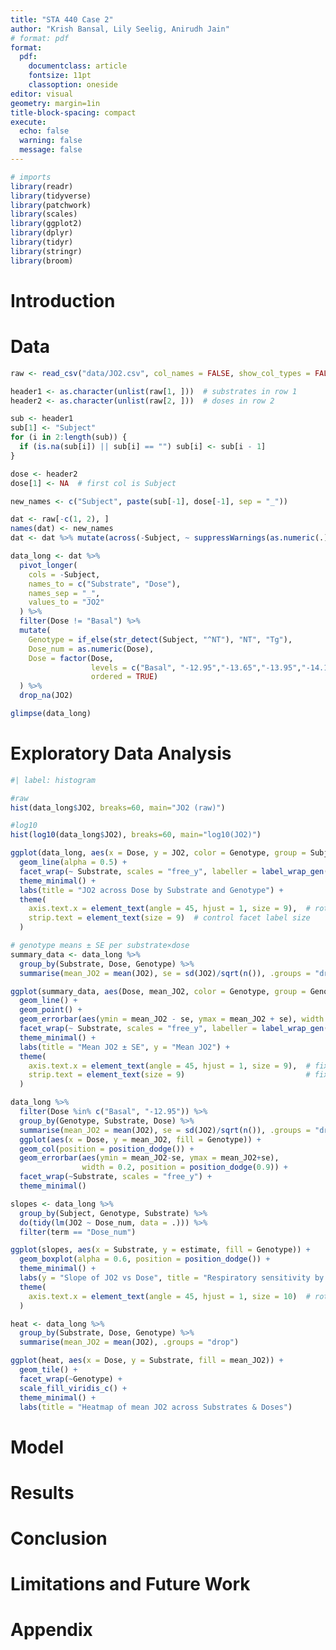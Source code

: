 ```yaml
---
title: "STA 440 Case 2"
author: "Krish Bansal, Lily Seelig, Anirudh Jain"
# format: pdf
format: 
  pdf:
    documentclass: article 
    fontsize: 11pt         
    classoption: oneside       
editor: visual
geometry: margin=1in
title-block-spacing: compact
execute: 
  echo: false
  warning: false
  message: false
---
```


```r
# imports
library(readr)
library(tidyverse)
library(patchwork)
library(scales)
library(ggplot2)
library(dplyr)
library(tidyr)
library(stringr)
library(broom)
```

# Introduction

# Data

```r

raw <- read_csv("data/JO2.csv", col_names = FALSE, show_col_types = FALSE)

header1 <- as.character(unlist(raw[1, ]))  # substrates in row 1
header2 <- as.character(unlist(raw[2, ]))  # doses in row 2

sub <- header1
sub[1] <- "Subject"
for (i in 2:length(sub)) {
  if (is.na(sub[i]) || sub[i] == "") sub[i] <- sub[i - 1]
}

dose <- header2
dose[1] <- NA  # first col is Subject

new_names <- c("Subject", paste(sub[-1], dose[-1], sep = "_"))

dat <- raw[-c(1, 2), ]
names(dat) <- new_names
dat <- dat %>% mutate(across(-Subject, ~ suppressWarnings(as.numeric(.))))

data_long <- dat %>%
  pivot_longer(
    cols = -Subject,
    names_to = c("Substrate", "Dose"),
    names_sep = "_",
    values_to = "JO2"
  ) %>%
  filter(Dose != "Basal") %>%
  mutate(
    Genotype = if_else(str_detect(Subject, "^NT"), "NT", "Tg"),
    Dose_num = as.numeric(Dose), 
    Dose = factor(Dose,
                  levels = c("Basal", "-12.95","-13.65","-13.95","-14.19","-14.36","-14.49"),
                  ordered = TRUE)
  ) %>%
  drop_na(JO2)   

```

```r
glimpse(data_long)
```

# Exploratory Data Analysis

```r
#| label: histogram 

#raw
hist(data_long$JO2, breaks=60, main="JO2 (raw)")

#log10
hist(log10(data_long$JO2), breaks=60, main="log10(JO2)")

```

```r
ggplot(data_long, aes(x = Dose, y = JO2, color = Genotype, group = Subject)) +
  geom_line(alpha = 0.5) +
  facet_wrap(~ Substrate, scales = "free_y", labeller = label_wrap_gen(width = 15)) +
  theme_minimal() +
  labs(title = "JO2 across Dose by Substrate and Genotype") +
  theme(
    axis.text.x = element_text(angle = 45, hjust = 1, size = 9),  # rotate dose labels
    strip.text = element_text(size = 9)  # control facet label size
  )

# genotype means ± SE per substrate×dose
summary_data <- data_long %>%
  group_by(Substrate, Dose, Genotype) %>%
  summarise(mean_JO2 = mean(JO2), se = sd(JO2)/sqrt(n()), .groups = "drop")

ggplot(summary_data, aes(Dose, mean_JO2, color = Genotype, group = Genotype)) +
  geom_line() + 
  geom_point() +
  geom_errorbar(aes(ymin = mean_JO2 - se, ymax = mean_JO2 + se), width = 0.1) +
  facet_wrap(~ Substrate, scales = "free_y", labeller = label_wrap_gen(width = 15)) + # wrap long facet labels
  theme_minimal() +
  labs(title = "Mean JO2 ± SE", y = "Mean JO2") +
  theme(
    axis.text.x = element_text(angle = 45, hjust = 1, size = 9),  # fix dose labels
    strip.text = element_text(size = 9)                           # fix facet labels
  )
```

```r
data_long %>%
  filter(Dose %in% c("Basal", "-12.95")) %>%
  group_by(Genotype, Substrate, Dose) %>%
  summarise(mean_JO2 = mean(JO2), se = sd(JO2)/sqrt(n()), .groups = "drop") %>%
  ggplot(aes(x = Dose, y = mean_JO2, fill = Genotype)) +
  geom_col(position = position_dodge()) +
  geom_errorbar(aes(ymin = mean_JO2-se, ymax = mean_JO2+se),
                width = 0.2, position = position_dodge(0.9)) +
  facet_wrap(~Substrate, scales = "free_y") +
  theme_minimal()
```

```r
slopes <- data_long %>%
  group_by(Subject, Genotype, Substrate) %>%
  do(tidy(lm(JO2 ~ Dose_num, data = .))) %>%
  filter(term == "Dose_num")

ggplot(slopes, aes(x = Substrate, y = estimate, fill = Genotype)) +
  geom_boxplot(alpha = 0.6, position = position_dodge()) +
  theme_minimal() +
  labs(y = "Slope of JO2 vs Dose", title = "Respiratory sensitivity by Genotype") +
  theme(
    axis.text.x = element_text(angle = 45, hjust = 1, size = 10)  # rotate labels
  )
```

```r
heat <- data_long %>%
  group_by(Substrate, Dose, Genotype) %>%
  summarise(mean_JO2 = mean(JO2), .groups = "drop")

ggplot(heat, aes(x = Dose, y = Substrate, fill = mean_JO2)) +
  geom_tile() +
  facet_wrap(~Genotype) +
  scale_fill_viridis_c() +
  theme_minimal() +
  labs(title = "Heatmap of mean JO2 across Substrates & Doses")
```

# Model

# Results

# Conclusion

# Limitations and Future Work

\newpage

# Appendix
